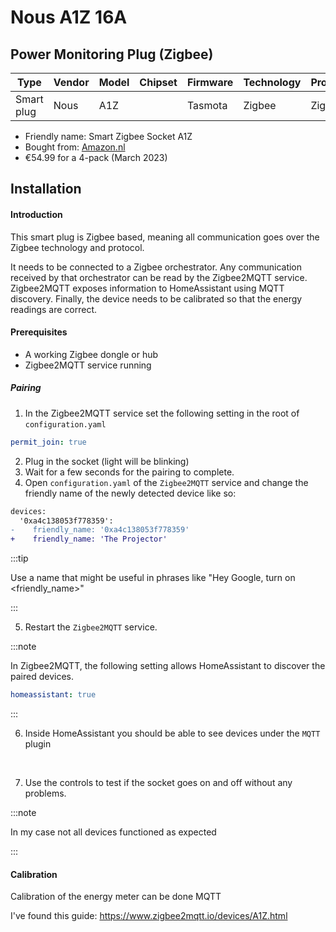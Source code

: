 
# Nous A1Z 16A

## Power Monitoring Plug (Zigbee)

| Type       | Vendor | Model | Chipset | Firmware | Technology | Protocol |
| ---------- | ------ | ----- | ------- | -------- | ---------- | -------- |
| Smart plug | Nous   | A1Z   |         | Tasmota  | Zigbee     | Zigbee   |

- Friendly name: Smart Zigbee Socket A1Z
- Bought from: [Amazon.nl](https://www.amazon.nl/dp/B0054PSH6K?psc=1)
- €54.99 for a 4-pack (March 2023)

## Installation

#### Introduction

This smart plug is Zigbee based, meaning all communication goes over the Zigbee technology and
protocol.

It needs to be connected to a Zigbee orchestrator. Any communication received by that orchestrator
can be read by the Zigbee2MQTT service. Zigbee2MQTT exposes information to HomeAssistant using MQTT
discovery. Finally, the device needs to be calibrated so that the energy readings are correct.

#### Prerequisites

- A working Zigbee dongle or hub
- Zigbee2MQTT service running

##### Pairing

1. In the Zigbee2MQTT service set the following setting in the root of `configuration.yaml`

```yaml
permit_join: true
```

2. Plug in the socket (light will be blinking)
3. Wait for a few seconds for the pairing to complete.
4. Open `configuration.yaml` of the `Zigbee2MQTT` service and change the friendly name of the newly
   detected device like so:

```diff
devices:
  '0xa4c138053f778359':
-    friendly_name: '0xa4c138053f778359'
+    friendly_name: 'The Projector'
```

:::tip

Use a name that might be useful in phrases like "Hey Google, turn on <friendly_name>"

:::

5. Restart the `Zigbee2MQTT` service.

:::note

In Zigbee2MQTT, the following setting allows HomeAssistant to discover the paired devices.

```yaml
homeassistant: true
```

:::

6. Inside HomeAssistant you should be able to see devices under the `MQTT` plugin

<ImageWrapper>
  <Image img={require('./assets/devices-in-mqtt-plugin.png')} />
  <Image img={require('./assets/mqtt-devices.png')} />
  <Image img={require('./assets/controls.png')} />
</ImageWrapper>

7. Use the controls to test if the socket goes on and off without any problems.

:::note

In my case not all devices functioned as expected

:::

#### Calibration

Calibration of the energy meter can be done MQTT

I've found this guide: https://www.zigbee2mqtt.io/devices/A1Z.html
